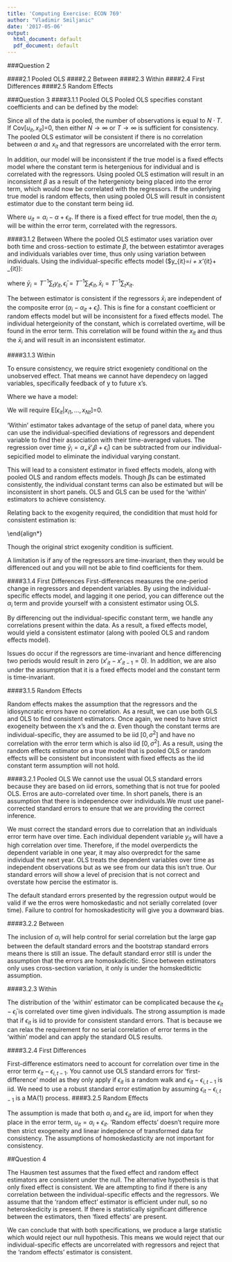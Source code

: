 ```yaml
---
title: 'Computing Exercise: ECON 769'
author: "Vladimir Smiljanic"
date: '2017-05-06'
output:
  html_document: default
  pdf_document: default
---
```


###Question 2

####2.1 Pooled OLS
####2.2 Between
####2.3 Within
####2.4 First Differences
####2.5 Random Effects

###Question 3
####3.1.1 Pooled OLS
Pooled OLS specifies constant coefficients and can be defined by the model: 

\begin{align*}
y_{it} = \alpha + x'_{it}\beta + u_{it},i&=1\dots N\\
t&=1\dots T 
\end{align*}

Since all of the data is pooled, the number of observations is equal to $N \cdot T$. If Cov[$u_{it},x_{it}$]=0, then either $N\rightarrow\infty$ or $T\rightarrow\infty$ is sufficient for consistency. The pooled OLS estimator will be consistent if there is no correlation between $\alpha$ and $x_{it}$ and that regressors are uncorrelated with the error term. 

In addition, our model will be inconsistent if the true model is a fixed effects model where the constant term is hetergenious for individual and is correlated with the regressors. Using pooled OLS estimation will result in an inconsistent $\beta$ as a result of the hetergenioty being placed into the error term, which would now be correlated with the regressors. If the underlying true model is random effects, then using pooled OLS will result in consistent estimator due to the constant term being iid.


\begin{align*}
y_{it} = \alpha + x'_{it}\beta + u_{it}, i&=1\dots N\\
t&=1\dots T 
\end{align*}

Where $u_{it} = \alpha_i - \alpha + \epsilon_{it}$. If there is a fixed effect for true model, then the $\alpha_i$ will be within the error term, correlated with the regressors.

####3.1.2 Between
Where the pooled OLS estimator uses variation over both time and cross-section to estimate $\beta$, the between estatimtor averages and individuals variables over time, thus only using variation between individuals. Using the individual-specific effects model ($y_{it}=\alpha_i + x'_{it}\beta + \epsilon_{it}):

\begin{align*}
\bar y_i = \alpha + \bar x'_i\beta + (\alpha_i - \alpha_{it} + \bar \epsilon_i), i=1\dots N
\end{align*}

where $\bar y_i = T^{-1}\sum_t y_{it}, \bar \epsilon_i = T^{-1}\sum_t \epsilon_{it},\bar x_i = T^{-1}\sum_t x_{it}$.

The between estimator is consistent if the regressors $\bar x_i$ are independent of the composite error $(\alpha_i - \alpha_{it} + \bar \epsilon_i)$. This is fine for a constant coefficient or random effects model but will be inconsistent for a fixed effects model. The individual hetergeionity of the constant, which is correlated overtime, will be found in the error term. This correlation will be found within the $x_{it}$ and thus the $\bar x_i$ and will result in an inconsistent estimator. 

####3.1.3 Within

To ensure consistency, we require strict exogeniety conditional on the unobserved effect. That means we cannot have dependecy on lagged variables, specifically feedback of y to future x's. 

Where we have a model:

\begin{align*}
y_i = \alpha_i + x'_i\beta + \epsilon_{it}, i=1\dots N
\end{align*}

We will require E[$\epsilon_{it} |x_{i1},\dots,x_{Nt}$]=0.

'Within' estimator takes advantage of the setup of panel data, where you can use the individual-specified deviations of regressors and dependent variable to find their association with their time-averaged values. The regression over time $\bar y_i = \alpha_ + \bar x'_i\beta + \bar \epsilon_i)$ can be subtracted from our individual-sepicified model to eliminate the individual varying constant.

\begin{align*}
y_{it}-\bar y_i = (x_{it}-\bar x_i)'\beta + (\epsilon_{it}-\bar \epsilon_i), i=1\dots N, t=1\dots T\\
\end{align*}

This will lead to a consistent estimator in fixed effects models, along with pooled OLS and random effects models. Though $\beta$s can be estimated consistently, the individual constant terms can also be estimated but will be inconsistent in short panels. OLS and GLS can be used for the 'within' estimators to achieve consistency.

Relating back to the exogenity required, the condidition that must hold for consistent estimation is:

\begin{align*}
E[\epsilon_{it}-\bar \epsilon_i |x_{i1}-\bar x_i,\dots,x_{Nt}]=0\end{align*}
\end{align*}

Though the original strict exogenity condition is sufficient.

A limitation is if any of the regressors are time-invariant, then they would be differenced out and you will not be able to find coefficients for them.


####3.1.4 First Differences
First-differences measures the one-period change in regressors and dependent variables. By using the individual-specific effects model, and lagging it one period, you can difference out the $\alpha_i$ term and provide yourself with a consistent estimator using OLS. 

\begin{align*}
y_{it-1} = \alpha_i + x'_{it-1}\beta + \epsilon_{it-1}, i&=1\dots N\\
t&=1\dots T\\
\end{align*}

By differencing out the individual-specific constant term, we handle any correlations present within the data. As a result, a fixed effects model, would yield a consistent estimator (along with pooled OLS and random effects model).

\begin{align*}
(y_{it}-y_{it-1}) = (x'_{it}-x'_{it-1})\beta + (\epsilon_{it}-\epsilon_{it-1}), i&=1\dots N\\
t&=1\dots T\\
\end{align*}

Issues do occur if the regressors are time-invariant and hence differencing two periods would result in zero ($x'_{it}-x'_{it-1}=0$). In addition, we are also under the assumption that it is a fixed effects model and the constant term is time-invariant.

####3.1.5 Random Effects

Random effects makes the assumption that the regressors and the idiosyncratic errors have no correlation. As a result, we can use both GLS and OLS to find consistent estimators. Once again, we need to have strict exogeneity between the x's and the $\alpha$. Even though the constant terms are individual-specific, they are assumed to be iid [$0,\sigma^2$] and have no correlation with the error term which is also iid [$0,\sigma^2$]. As a result, using the random effects estimator on a true model that is pooled OLS or random effects will be consistent but inconsistent with fixed effects as the iid constant term assumption will not hold. 



####3.2.1 Pooled OLS
We cannot use the usual OLS standard errors because they are based on iid errors, something that is not true for pooled OLS. Erros are auto-correlated over time. In short panels, there is an assumption that there is independence over individuals.We must use panel-corrected standard errors to ensure that we are providing the correct inference. 

We must correct the standard errors due to correlation that an individuals error term have over time. Each individual dependent variable $y_{it}$ will have a high correlation over time. Therefore, if the model overperdicts the dependent variable in one year, it may also overpredct for the same individual the next year. OLS treats the dependent variables over time as independent observations but as we see from our data this isn't true. Our standard errors will show a level of precision that is not correct and overstate how percise the estimator is. 

The default standard errors presented by the regression output would be valid if we the erros were homoskedastic and not serially correlated (over time). Failure to control for homoskadesticity will give you a downward bias.


####3.2.2 Between

The inclusion of $\alpha_i$ will help control for serial correlation but the large gap between the default standard errors and the bootstrap standard errors means there is still an issue. The default standard error still is under the assumption that the errors are homoskadicitic. Since between estimators only uses cross-section variation, it only is under the homskeditictic assumption.

####3.2.3 Within

The distribution of the 'within' estimator can be complicated because the $\epsilon_{it}-\bar \epsilon_i$ is correlated over time given individuals. The strong assumption is made that if $\epsilon_{it}$ is iid to provide for consistent standard errors. That is because we can relax the requirement for no serial correlation of error terms in the 'within' model and can apply the standard OLS results.

####3.2.4 First Differences

First-difference estimators need to account for correlation over time in the error term $\epsilon_{it}-\epsilon_{i,t-1}$. You cannot use OLS standard errors for 'first-difference' model as they only apply if $\epsilon_{it}$ is a random walk and $\epsilon_{it}-\epsilon_{i,t-1}$ is iid. We need to use a robust standard error estimation by assuming $\epsilon_{it}-\epsilon_{i,t-1}$ is a MA(1) process.
####3.2.5 Random Effects

The assumption is made that both $\alpha_i$ and $\epsilon_{it}$ are iid, import for when they place in the error term, $u_{it}=\alpha_i+\epsilon_{it}$. 'Random effects' doesn't require more then strict exogeneity and linear indepdence of transformed data for consistency. The assumptions of homoskedasticity are not important for consistency.

##Question 4

The Hausmen test assumes that the fixed effect and random effect estimators are consistent under the null. The alternative hypothesis is that only fixed effect is consistent. We are attempting to find if there is any correlation between the individual-specific effects and the regressors. We assume that the 'random effect' estimator is efficient under null, so no heteroskedicity is present. If there is statistically significant difference between the estimators, then 'fixed effects' are present. 

We can conclude that with both specifications, we produce a large statistic which would reject our null hypothesis. This means we would reject that our individual-specific effects are uncorrelated with regressors and reject that the 'random effects' estimator is consistent.